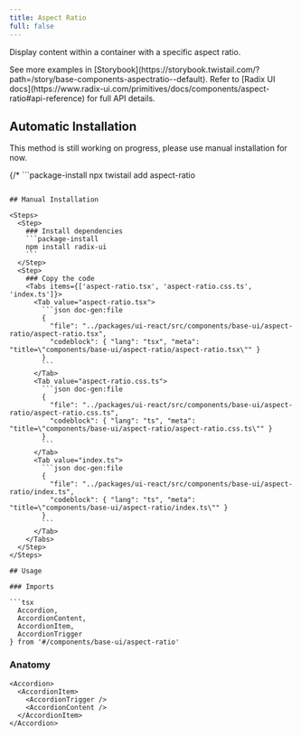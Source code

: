 ```yaml
---
title: Aspect Ratio
full: false
---
```


Display content within a container with a specific aspect ratio.

<Callout type='info'>
  See more examples in [Storybook](https://storybook.twistail.com/?path=/story/base-components-aspectratio--default).
  Refer to [Radix UI docs](https://www.radix-ui.com/primitives/docs/components/aspect-ratio#api-reference) for full API details.
</Callout>

## Automatic Installation

<Callout type='warn'>
  This method is still working on progress, please use manual installation for now.
</Callout>

{/* ```package-install
npx twistail add aspect-ratio
``` */}

## Manual Installation

<Steps>
  <Step>
    ### Install dependencies
    ```package-install
    npm install radix-ui
    ```
  </Step>
  <Step>
    ### Copy the code
    <Tabs items={['aspect-ratio.tsx', 'aspect-ratio.css.ts', 'index.ts']}>
      <Tab value="aspect-ratio.tsx">
        ```json doc-gen:file
        {
          "file": "../packages/ui-react/src/components/base-ui/aspect-ratio/aspect-ratio.tsx",
          "codeblock": { "lang": "tsx", "meta": "title=\"components/base-ui/aspect-ratio/aspect-ratio.tsx\"" }
        }
        ```
      </Tab>
      <Tab value="aspect-ratio.css.ts">
        ```json doc-gen:file
        {
          "file": "../packages/ui-react/src/components/base-ui/aspect-ratio/aspect-ratio.css.ts",
          "codeblock": { "lang": "ts", "meta": "title=\"components/base-ui/aspect-ratio/aspect-ratio.css.ts\"" }
        }
        ```
      </Tab>
      <Tab value="index.ts">
        ```json doc-gen:file
        {
          "file": "../packages/ui-react/src/components/base-ui/aspect-ratio/index.ts",
          "codeblock": { "lang": "ts", "meta": "title=\"components/base-ui/aspect-ratio/index.ts\"" }
        }
        ```
      </Tab>
    </Tabs>
  </Step>
</Steps>

## Usage

### Imports

```tsx
  Accordion,
  AccordionContent,
  AccordionItem,
  AccordionTrigger
} from '#/components/base-ui/aspect-ratio'
```

### Anatomy

```tsx
<Accordion>
  <AccordionItem>
    <AccordionTrigger />
    <AccordionContent />
  </AccordionItem>
</Accordion>
```
